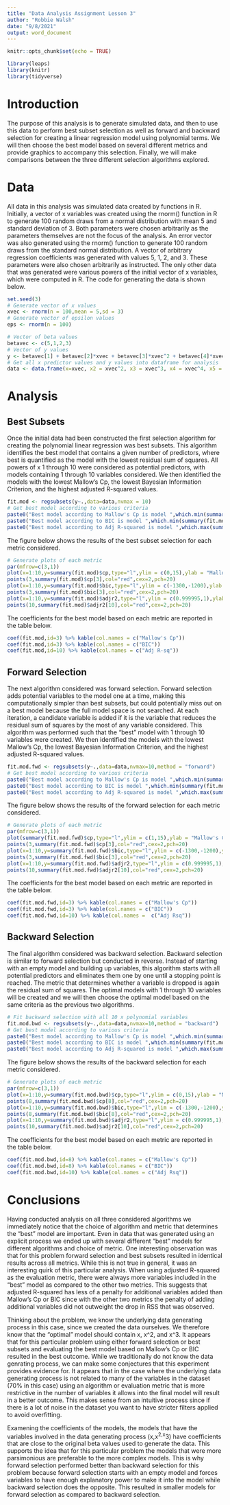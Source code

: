 ---
title: "Data Analysis Assignment Lesson 3"
author: "Robbie Walsh"
date: "9/8/2021"
output: word_document
---

```{r setup, include=FALSE}
knitr::opts_chunk$set(echo = TRUE)
```

```{r,echo=F,message=F,warning=F}
library(leaps)
library(knitr)
library(tidyverse)
```


# Introduction

The purpose of this analysis is to generate simulated data, and then to use this data to perform best subset selection as well as forward and backward selection for creating a linear regression model using polynomial terms.  We will then choose the best model based on several different metrics and provide graphics to accompany this selection.  Finally, we will make comparisons between the three different selection algorithms explored.  

# Data

All data in this analysis was simulated data created by functions in R.  Initially, a vector of x variables was created using the rnorm() function in R to generate 100 random draws from a normal distribution with mean 5 and standard deviation of 3.  Both parameters were chosen arbitrarily as the parameters themselves are not the focus of the analysis.  An error vector was also generated using the rnorm() function to generate 100 random draws from the standard normal distribution.  A vector of arbitrary regression coefficients was generated with values 5, 1, 2, and 3.  These parameters were also chosen arbitrarily as instructed.  The only other data that was generated were various powers of the initial vector of x variables, which were computed in R.  The code for generating the data is shown below.

```{r}
set.seed(3)
# Generate vector of x values
xvec <- rnorm(n = 100,mean = 5,sd = 3)
# Generate vector of epsilon values
eps <- rnorm(n = 100)

# Vector of beta values
betavec <- c(5,1,2,3)
# Vector of y values
y <- betavec[1] + betavec[2]*xvec + betavec[3]*xvec^2 + betavec[4]*xvec^3 + eps
# Get all x predictor values and y values into dataframe for analysis
data <- data.frame(x=xvec, x2 = xvec^2, x3 = xvec^3, x4 = xvec^4, x5 = xvec^5, x6 = xvec^6, x7 = xvec^7, x8 = xvec^8, x9 = xvec^9, x10 = xvec^10, y=y)
```


# Analysis

## Best Subsets

Once the initial data had been constructed the first selection algorithm for creating the polynomial linear regression was best subsets.  This algorithm identifies the best model that contains a given number of predictors, where best is quantified as the model with the lowest residual sum of squares.  All powers of x 1 through 10 were considered as potential predictors, with models containing 1 through 10 variables considered.  We then identified the models with the lowest Mallow’s Cp, the lowest Bayesian Information Criterion, and the highest adjusted R-squared values.

```{r}
fit.mod <- regsubsets(y~.,data=data,nvmax = 10)
# Get best model according to various criteria
paste0("Best model according to Mallow's Cp is model ",which.min(summary(fit.mod)$cp)) 
paste0("Best model according to BIC is model ",which.min(summary(fit.mod)$bic)) 
paste0("Best model according to Adj R-squared is model ",which.max(summary(fit.mod)$adjr2)) 
```


The figure below shows the results of the best subset selection for each metric considered.

```{r}
# Generate plots of each metric
par(mfrow=c(3,1))
plot(x=1:10,y=summary(fit.mod)$cp,type="l",ylim = c(0,15),ylab = "Mallow's Cp",xlab = "# Variables",main = "Best Subsets Mallow's Cp")
points(3,summary(fit.mod)$cp[3],col="red",cex=2,pch=20)
plot(x=1:10,y=summary(fit.mod)$bic,type="l",ylim = c(-1300,-1200),ylab = "BIC",xlab = "# Variables",main = "Best Subsets BIC")
points(3,summary(fit.mod)$bic[3],col="red",cex=2,pch=20)
plot(x=1:10,y=summary(fit.mod)$adjr2,type="l",ylim = c(0.999995,1),ylab = "Adj Rsq",xlab = "# Variables",main = "Best Subsets AdjRsq")
points(10,summary(fit.mod)$adjr2[10],col="red",cex=2,pch=20)
```

The coefficients for the best model based on each metric are reported in the table below.

```{r}
coef(fit.mod,id=3) %>% kable(col.names = c("Mallow's Cp"))
coef(fit.mod,id=3) %>% kable(col.names = c("BIC"))
coef(fit.mod,id=10) %>% kable(col.names = c("Adj R-sq"))
```

## Forward Selection

The next algorithm considered was forward selection.  Forward selection adds potential variables to the model one at a time, making this computationally simpler than best subsets, but could potentially miss out on a best model because the full model space is not searched.  At each iteration, a candidate variable is added if it is the variable that reduces the residual sum of squares by the most of any variable considered.  This algorithm was performed such that the “best” model with 1 through 10 variables were created.  We then identified the models with the lowest Mallow’s Cp, the lowest Bayesian Information Criterion, and the highest adjusted R-squared values.  

```{r}
fit.mod.fwd <- regsubsets(y~.,data=data,nvmax=10,method = "forward")
# Get best model according to various criteria
paste0("Best model according to Mallow's Cp is model ",which.min(summary(fit.mod.fwd)$cp)) 
paste0("Best model according to BIC is model ",which.min(summary(fit.mod.fwd)$bic)) 
paste0("Best model according to Adj R-squared is model ",which.max(summary(fit.mod.fwd)$adjr2)) 
```

The figure below shows the results of the forward selection for each metric considered.

```{r}
# Generate plots of each metric
par(mfrow=c(3,1))
plot(summary(fit.mod.fwd)$cp,type="l",ylim = c(1,15),ylab = "Mallow's Cp",xlab = "# Variables",main = "Forward Selection Mallow's Cp")
points(3,summary(fit.mod.fwd)$cp[3],col="red",cex=2,pch=20)
plot(x=1:10,y=summary(fit.mod.fwd)$bic,type="l",ylim = c(-1300,-1200),ylab = "BIC",xlab = "# Variables",main = "Forward Selection BIC")
points(3,summary(fit.mod.fwd)$bic[3],col="red",cex=2,pch=20)
plot(x=1:10,y=summary(fit.mod.fwd)$adjr2,type="l",ylim = c(0.999995,1),ylab = "Adj Rsq",xlab = "# Variables",main = "Forward Selection AdjRsq")
points(10,summary(fit.mod.fwd)$adjr2[10],col="red",cex=2,pch=20)
```

The coefficients for the best model based on each metric are reported in the table below.

```{r}
coef(fit.mod.fwd,id=3) %>% kable(col.names = c("Mallow's Cp")) 
coef(fit.mod.fwd,id=3) %>% kable(col.names = c("BIC"))
coef(fit.mod.fwd,id=10) %>% kable(col.names =  c("Adj Rsq"))
```

## Backward Selection

The final algorithm considered was backward selection.  Backward selection is similar to forward selection but conducted in reverse.  Instead of starting with an empty model and building up variables, this algorithm starts with all potential predictors and eliminates them one by one until a stopping point is reached.  The metric that determines whether a variable is dropped is again the residual sum of squares.  The optimal models with 1 through 10 variables will be created and we will then choose the optimal model based on the same criteria as the previous two algorithms.

```{r}
# Fit backward selection with all 10 x polynomial variables
fit.mod.bwd <- regsubsets(y~.,data=data,nvmax=10,method = "backward")
# Get best model according to various criteria
paste0("Best model according to Mallow's Cp is model ",which.min(summary(fit.mod.bwd)$cp)) 
paste0("Best model according to BIC is model ",which.min(summary(fit.mod.bwd)$bic)) 
paste0("Best model according to Adj R-squared is model ",which.max(summary(fit.mod.bwd)$adjr2)) 
```

The figure below shows the results of the backward selection for each metric considered.

```{r}
# Generate plots of each metric
par(mfrow=c(3,1))
plot(x=1:10,y=summary(fit.mod.bwd)$cp,type="l",ylim = c(0,15),ylab = "Mallow's Cp",xlab = "# Variables",main = "Backward Selection Mallow's Cp")
points(8,summary(fit.mod.bwd)$cp[8],col="red",cex=2,pch=20)
plot(x=1:10,y=summary(fit.mod.bwd)$bic,type="l",ylim = c(-1300,-1200),ylab = "BIC",xlab = "# Variables",main = "Backward Selection BIC")
points(8,summary(fit.mod.bwd)$bic[8],col="red",cex=2,pch=20)
plot(x=1:10,y=summary(fit.mod.bwd)$adjr2,type="l",ylim = c(0.999995,1),ylab = "Adj Rsq",xlab = "# Variables",main = "Backward Selection AdjRsq")
points(10,summary(fit.mod.bwd)$adjr2[10],col="red",cex=2,pch=20)
```

The coefficients for the best model based on each metric are reported in the table below.

```{r}
coef(fit.mod.bwd,id=8) %>% kable(col.names = c("Mallow's Cp"))
coef(fit.mod.bwd,id=8) %>% kable(col.names = c("BIC"))
coef(fit.mod.bwd,id=10) %>% kable(col.names = c("Adj Rsq"))
```

# Conclusions

Having conducted analysis on all three considered algorithms we immediately notice that the choice of algorithm and metric that determines the "best" model are important.  Even in data that was generated using an explicit process we ended up with several different "best" models for different algorithms and choice of metric.  One interesting observation was that for this problem forward selection and best subsets resulted in identical results across all metrics.  While this is not true in general, it was an interesting quirk of this particular analysis.  When using adjusted R-squared as the evaluation metric, there were always more variables included in the "best" model as compared to the other two metrics.  This suggests that adjusted R-squared has less of a penalty for additional variables added than Mallow's Cp or BIC since with the other two metrics the penalty of adding additional variables did not outweight the drop in RSS that was observed.  

Thinking about the problem, we know the underlying data generating process in this case, since we created the data ourselves.  We therefore know that the "optimal" model should contain x, x^2, and x^3.  It appears that for this particular problem using either forward selection or best subsets and evaluating the best model based on Mallow's Cp or BIC resulted in the best outcome.  While we traditionally do not know the data genrating process, we can make some conjectures that this experiment provides evidence for.  It appears that in the case where the underlying data generating process is not related to many of the variables in the dataset (70% in this case) using an algorithm or evaluation metric that is more restrictive in the number of variables it allows into the final model will result in a better outcome.  This makes sense from an intuitive process since if there is a lot of noise in the dataset you want to have stricter filters applied to avoid overfitting.

Examening the coefficients of the models, the models that have the variables involved in the data generating process (x,x^2,x^3) have coefficients that are close to the original beta values used to generate the data.  This supports the idea that for this particular problem the models that were more parsimonious are preferable to the more complex models.  This is why forward selection performed better than backward selection for this problem because forward selection starts with an empty model and forces variables to have enough explanatory power to make it into the model while backward selection does the opposite.  This resulted in smaller models for forward selection as compared to backward selection.